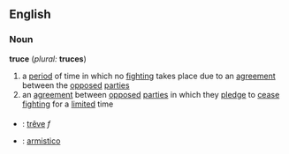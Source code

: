==English==
===Noun===
'''truce''' (''plural:'' '''truces''')
# a [[period]] of time in which no [[fight]]ing takes place due to an [[agreement]] between the [[oppose]]d [[party|parties]]
# an [[agreement]] between [[oppose]]d [[party|parties]] in which they [[pledge]] to [[cease]] [[fight]]ing for a [[limit]]ed time

===={{trans}}====

* {{fr}} : [[trêve]] ''f''
* {{io}} : [[armistico]]